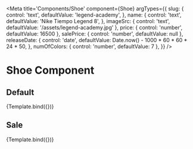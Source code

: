 
<Meta
  title='Components/Shoe'
  component={Shoe}
  argTypes={{
    slug: {
      control: 'text',
      defaultValue: 'legend-academy',
    },
    name: {
      control: 'text',
      defaultValue: 'Nike Tiempo Legend 8',
    },
    imageSrc: { control: 'text', defaultValue: '/assets/legend-academy.jpg' },
    price: { control: 'number', defaultValue: 16500 },
    salePrice: { control: 'number', defaultValue: null },
    releaseDate: {
      control: 'date',
      defaultValue: Date.now() - 1000 * 60 * 60 * 24 * 50,
    },
    numOfColors: { control: 'number', defaultValue: 7 },
  }}
/>


# Shoe Component

## Default

<Canvas>
  <Story name='Default'>{Template.bind({})}</Story>
</Canvas>

## Sale

<Canvas>
  <Story
    name='Sale'
    args={{
      slug: 'tech-challenge',
      name: 'NikeCourt Tech Challenge 20',
      imageSrc: '/assets/tech-challenge.jpg',
      price: 16500,
      salePrice: 5000,
      releaseDate: Date.now() - 1000 * 60 * 60 * 24 * 60,
      numOfColors: 2,
    }}>
    {Template.bind({})}
  </Story>
</Canvas>
